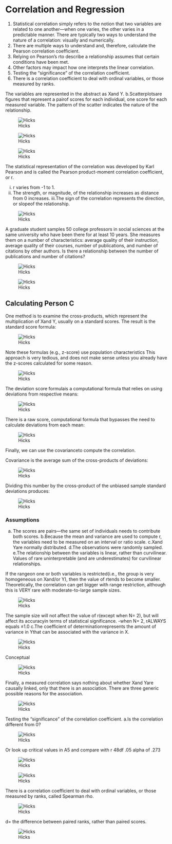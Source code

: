 # Correlation and Regression

1.
Statistical correlation simply refers to the notion that two variables are related to one another—when one varies, the other varies in a predictable manner. There are typically two ways to understand the nature of a correlation: visually and numerically.
2.
There are multiple ways to understand and, therefore, calculate the Pearson correlation coefficient.
3.
Relying on Pearson’s rto describe a relationship assumes that certain conditions have been met.
4.
Other factors may impact how one interprets the linear correlation.
5.
Testing the “significance” of the correlation coefficient.
6.
There is a correlation coefficient to deal with ordinal variables, or those measured by ranks.

The variables are represented in the abstract as Xand Y.
b.Scatterplotsare figures that represent a pairof scores for each individual, one score for each measured variable. The pattern of the scatter indicates the nature of the relationship.

![Hicks](img/hickscor1.png)

![Hicks](img/hickscor2.png)

![Hicks](img/hickscor3.png)

The statistical representation of the correlation was developed by Karl Pearson and is called the Pearson product-moment correlation coefficient, or r.

i. r varies from -1 to 1.
ii. The strength, or magnitude, of the relationship increases as
distance from 0 increases.
iii.The sign of the correlation represents the direction, or slopeof
the relationship.

![Hicks](img/hickscor3.png)


A graduate student samples 50 college professors in social sciences at the same university who have been there for at least 10 years. She measures them on a number of characteristics: average quality of their instruction, average quality of their courses, number of publications, and number of citations by other authors. Is there a relationship between the number of publications and number of citations?

![Hicks](img/hickscor4.png)

![Hicks](img/hickscor5.png)


## Calculating Person C



One method is to examine the cross-products, which represent the
multiplication of Xand Y, usually on a standard scores. The result is
the standard score formula:

![Hicks](img/hickscor6.png)

Note these formulas (e.g., z-score) use population characteristics
This approach is very tedious, and does not make sense unless you
already have the z-scores calculated for some reason.

![Hicks](img/hickscor7.png)

The deviation score formulais a computational formula that relies on
using deviations from respective means:

![Hicks](img/hickscor8.png)

There is a raw score, computational formula that bypasses the need to
calculate deviations from each mean:

![Hicks](img/hickscor9.png)

Finally, we can use the covarianceto compute the correlation.

Covariance is the average sum of the cross-products of deviations:

![Hicks](img/hickscor9a.png)

Dividing this number by the cross-product of the unbiased sample
standard deviations produces:

![Hicks](img/hickscor10.png)

### Assumptions

a. The scores are pairs—the same set of individuals needs to contribute both scores.
b.Because the mean and variance are used to compute r, the variables need to be measured on an interval or ratio scale.
c.Xand Yare normally distributed.
d.The observations were randomly sampled.
e.The relationship between the variables is linear, rather than curvilinear. Values of rare uninterpretable (and are underestimates) for curvilinear relationships.

If the rangeon one or both variables is restricted(i.e., the group is very homogeneous on Xand/or Y), then the value of rtends to become smaller.
Theoretically, the correlation can get bigger with range restriction, although this is VERY rare with moderate-to-large sample sizes.

![Hicks](img/hickscor11.png)

The sample size will not affect the value of r(except when N= 2), but will affect its accuracyin terms of statistical significance.
-when N= 2, rALWAYS equals ±1.0
c.The coefficient of determinationrepresents the amount of variance in Ythat can be associated with the variance in X.

![Hicks](img/hickscor12.png)

Conceptual 

![Hicks](img/hickscor13.png)


Finally, a measured correlation says nothing about whether Xand Yare causally linked, only that there is an association. There are three generic possible reasons for the association.

![Hicks](img/hickscor14.png)

Testing the “significance” of the correlation coefficient.
a.Is the correlation different from 0?

![Hicks](img/hickscor15.png)

Or look up critical values in A5 and compare with r 48df .05 alpha of .273

![Hicks](img/hickscor16.png)

![Hicks](img/hickscor17.png)


There is a correlation coefficient to deal with ordinal variables, or those
measured by ranks, called Spearman rho.

![Hicks](img/hickscor18.png)

d= the difference between paired ranks, rather than paired scores.

![Hicks](img/hickscor19.png)
